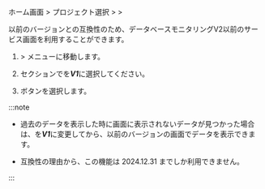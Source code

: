<Title hashid="restorev2" level={props.level}>V2以前のサービス画面を利用する</Title>

ホーム画面 > プロジェクト選択 > <Cmdname sid="side_management" className="uitext" /> > <Cmdname sid="side_projectManagement" className="uitext" />

<ImgLang img='db-v2-ver-management.png' desc='プロジェクトバージョン管理' />

以前のバージョンとの互換性のため、データベースモニタリングV2以前のサービス画面を利用することができます。 

1. <Cmdname sid="side_management" className="uitext" /> &gt; <Cmdname sid="side_projectManagement" className="uitext" />メニューに移動します。

2. <Cmdname sid="TTL06144" className="uitext" />セクションで<Cmdname sid="TTL06145" className="uitext" />を***V1***に選択してください。

3. <Cmdname sid="save" className="uitext" />ボタンを選択します。

:::note

- 過去のデータを表示した時に画面に表示されないデータが見つかった場合は、<Cmdname sid="TTL06145" className="uitext" />を***V1***に変更してから、以前のバージョンの画面でデータを表示できます。

- 互換性の理由から、この機能は 2024.12.31 までしか利用できません。

:::
